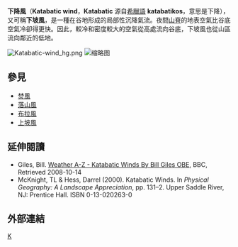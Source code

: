 {{Multiple issues|
{{unreferenced|time=2010-12-07T09:02:05+00:00}}
{{Expand language|1=en|time=2021-05-03T08:07:25+00:00}}
}}
'''下降風'''（'''Katabatic wind'''，'''Katabatic''' 源自[[希臘語|希臘語]] '''katabatikos'''，意思是下降），又可稱'''下坡風'''，是一種在谷地形成的局部性沉降氣流。夜間[[山脊|山脊]]的地表空氣比谷底空氣冷卻得更快。因此，較冷和密度較大的空氣從高處流向谷底，下坡風也從山區流向鄰近的低地。

[[File:Katabatic-wind_hg.png|thumb]]
[[File:Sea_ice_by_fruchtzwerg's_world.jpg|缩略图]]
== 參見 ==
* [[焚風|焚風]]
* [[落山風|落山風]]
* [[布拉風|布拉風]]
* [[上坡風|上坡風]]

== 延伸閱讀 ==
*Giles, Bill. [http://www.bbc.co.uk/weather/features/az/alphabet31.shtml Weather A-Z - Katabatic Winds By Bill Giles OBE]{{Wayback|url=http://www.bbc.co.uk/weather/features/az/alphabet31.shtml |date=20031208055711 }}, BBC, Retrieved 2008-10-14
*McKnight, TL & Hess, Darrel (2000). Katabatic Winds. In ''Physical Geography: A Landscape Appreciation'', pp. 131–2. Upper Saddle River, NJ: Prentice Hall. ISBN 0-13-020263-0

== 外部連結 ==
{{Commons-inline|Category:Katabatic wind|下降風}}

[[Category:氣象學|K]]